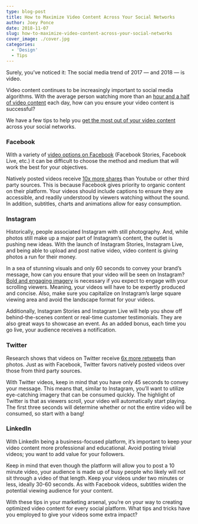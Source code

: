```yaml
---
type: blog-post
title: How to Maximize Video Content Across Your Social Networks
author: Joey Ponce
date: 2018-11-07
slug: how-to-maximize-video-content-across-your-social-networks
cover_image: ./cover.jpg
categories:
  - 'Design'
  - Tips
---
```


Surely, you’ve noticed it: The social media trend of 2017 — and 2018 — is video.

Video content continues to be increasingly important to social media
algorithms. With the average person watching more than an [hour and a half of video content][1] each day, how can you ensure your video content is successful?

We have a few tips to help you [get the most out of your video content][2] across your social networks.

### Facebook

With a variety of [video options on Facebook][3] (Facebook Stories, Facebook Live, etc.) it can be difficult to choose the method and medium that will work the best for your objectives.

Natively posted videos receive [10x more shares][4] than Youtube or other third party sources. This is because Facebook gives priority to organic content on their platform. Your videos should include captions to ensure they are accessible, and readily understood by viewers watching without the sound. In addition, subtitles, charts and animations allow for easy consumption.

### Instagram

Historically, people associated Instagram with still photography. And, while
photos still make up a major part of Instagram’s content, the outlet is
pushing new ideas. With the launch of Instagram Stories, Instagram Live, and
being able to upload and post native video, video content is giving photos a
run for their money.

In a sea of stunning visuals and only 60 seconds to convey your brand’s
message, how can you ensure that your video will be seen on Instagram? [Bold and engaging imagery][5] is necessary if you expect to engage with your scrolling viewers. Meaning, your videos will have to be expertly produced and concise. Also, make sure you capitalize on Instagram’s large square viewing area and avoid the landscape format for your videos.

Additionally, Instagram Stories and Instagram Live will help you show off
behind-the-scenes content or real-time customer testimonials. They are also
great ways to showcase an event. As an added bonus, each time you go live,
your audience receives a notification.

### Twitter

Research shows that videos on Twitter receive [6x more retweets][6] than photos. Just as with Facebook, Twitter favors natively posted videos over those from third party sources.

With Twitter videos, keep in mind that you have only 45 seconds to convey your
message. This means that, similar to Instagram, you’ll want to utilize
eye-catching imagery that can be consumed quickly. The highlight of Twitter is
that as viewers scroll, your video will automatically start playing. The first
three seconds will determine whether or not the entire video will be consumed,
so start with a bang!

### LinkedIn

With LinkedIn being a business-focused platform, it’s important to keep your
video content more professional and educational. Avoid posting trivial videos;
you want to add value for your followers.

Keep in mind that even though the platform will allow you to post a 10 minute
video, your audience is made up of busy people who likely will not sit through
a video of that length. Keep your videos under two minutes or less, ideally
30-60 seconds. As with Facebook videos, subtitles widen the potential viewing audience for your content.

With these tips in your marketing arsenal, you’re on your way to creating
optimized video content for every social platform. What tips and tricks have
you employed to give your videos some extra impact?

[1]: https://www.wyzowl.com/video-marketing-statistics-2018/
[2]: /blog/social-media/5-tips-maximize-effectiveness-facebook-live-video
[3]: /blog/social-media-tips/5-ways-digital-marketers-tap-power-social-video
[4]: https://www.forbes.com/sites/johnkoetsier/2017/03/13/facebook-native-video-gets-10x-more-shares-than-youtube/#d910d491c66a
[5]: /blog/social-media-tips/5-design-must-haves-before-creating-your-social-ad
[6]: https://blog.bufferapp.com/social-media-video-marketing-statistics
